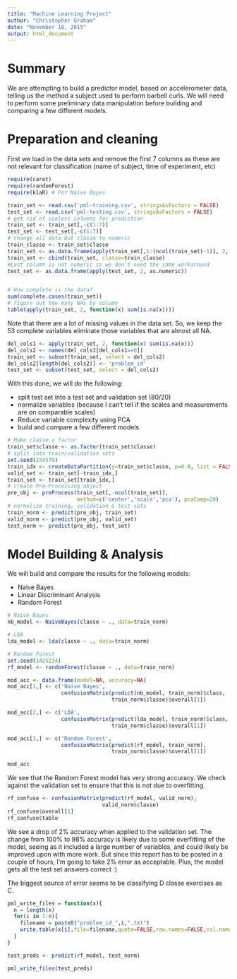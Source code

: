 ```yaml
---
title: "Machine Learning Project"
author: "Christopher Graham"
date: "November 18, 2015"
output: html_document
---
```


# Summary

We are attempting to build a predictor model, based on accelerometer data,
telling us the method a subject used to perform barbell curls.  We will
need to perform some preliminary data manipulation before building and comparing
a few different models.

# Preparation and cleaning

First we load in the data sets and remove the first 7 columns as these
are not relevant for classification (name of subject, time of experiment, etc)

```r
require(caret)
require(randomForest)
require(klaR) # For Naive Bayes

train_set <- read.csv('pml-training.csv', stringsAsFactors = FALSE)
test_set <- read.csv('pml-testing.csv', stringsAsFactors = FALSE)
# get rid of useless columns for prediction
train_set <- train_set[,-c(1:7)]
test_set <- test_set[,-c(1:7)]
# change all data but classe to numeric
train_classe <- train_set$classe
train_set <- as.data.frame(apply(train_set[,1:(ncol(train_set)-1)], 2, as.numeric))
train_set <- cbind(train_set, classe=train_classe)
#Last column is not numeric so we don't need the same workaround
test_set <- as.data.frame(apply(test_set, 2, as.numeric))


# How complete is the data?
sum(complete.cases(train_set))
# figure out how many NAs by column
table(apply(train_set, 2, function(x) sum(is.na(x))))
```

Note that there are a lot of missing values in the data set.
So, we keep the 53 complete variables eliminate those variables that are 
almost all NA.

```r
del_cols1 <- apply(train_set, 2, function(x) sum(is.na(x)))
del_cols2 <- names(del_cols1[del_cols1==0])
train_set <- subset(train_set, select = del_cols2)
del_cols2[length(del_cols2)] <- 'problem_id'
test_set <- subset(test_set, select = del_cols2)
```

With this done, we will do the following:

- split test set into a test set and validation set (80/20)
- normalize variables (because I can't tell if the scales and measurements are on comparable scales)
- Reduce variable complexity using PCA
- build and compare a few different models

```r
# Make classe a factor
train_set$classe <- as.factor(train_set$classe)
# split into train/validation sets
set.seed(234579)
train_idx <- createDataPartition(y=train_set$classe, p=0.8, list = FALSE)
valid_set <- train_set[-train_idx,]
train_set <- train_set[train_idx,]
# create Pre-Processing object
pre_obj <- preProcess(train_set[,-ncol(train_set)], 
                      method=c('center','scale','pca'), pcaComp=20)
# normalize training, validation & test sets
train_norm <- predict(pre_obj, train_set)
valid_norm <- predict(pre_obj, valid_set)
test_norm <- predict(pre_obj, test_set)
```

# Model Building & Analysis

We will build and compare the results for the following models:

- Naive Bayes
- Linear Discriminant Analysis
- Random Forest


```r
# Naive Bayes
nb_model <- NaiveBayes(classe ~ ., data=train_norm)

# LDA
lda_model <- lda(classe ~ ., data=train_norm)
```

```r
# Random Forest
set.seed(1425234)
rf_model <- randomForest(classe ~ ., data=train_norm)

```

```r
mod_acc <- data.frame(model=NA, accuracy=NA)
mod_acc[1,] <- c('Naive Bayes', 
                 confusionMatrix(predict(nb_model, train_norm)$class,
                                 train_norm$classe)$overall[1])

mod_acc[2,] <- c('LDA',
                 confusionMatrix(predict(lda_model, train_norm)$class,
                                 train_norm$classe)$overall[1])

mod_acc[3,] <- c('Random Forest',
                 confusionMatrix(predict(rf_model, train_norm),
                                 train_norm$classe)$overall[1])

mod_acc

```

We see that the Random Forest model has very strong accuracy.  We check
against the validation set to ensure that this is not due to overfitting.

```r
rf_confuse <- confusionMatrix(predict(rf_model, valid_norm), 
                              valid_norm$classe)
rf_confuse$overall[1]
rf_confuse$table
```

We see a drop of 2% accuracy when applied to the validation set.  The change 
from 100% to 98% accuracy is likely due to some overfitting of the model, seeing
as it included a large number of variables, and could likely be improved upon
with more work.  But since this report has to be posted in a couple of hours,
I'm going to take 2% error as acceptable.  Plus, the model gets all the test
set answers correct :)

The biggest source of error seems to be classifying D classe exercises as C.

```r
pml_write_files = function(x){
  n = length(x)
  for(i in 1:n){
    filename = paste0("problem_id_",i,".txt")
    write.table(x[i],file=filename,quote=FALSE,row.names=FALSE,col.names=FALSE)
  }
}

test_preds <- predict(rf_model, test_norm)

pml_write_files(test_preds)
```
